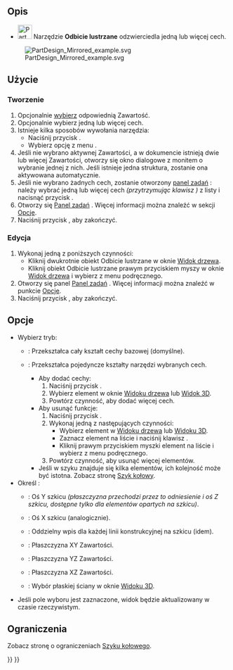 <languages/>

{{Docnav/pl
|‎[[PartDesign_Thickness/pl|Grubość]]
|[[PartDesign_LinearPattern/pl|Szyk liniowy]]
|[[PartDesign_Workbench/pl|środowisko pracy Projekt Części]]
|IconL=PartDesign_Thickness.svg
|IconR=PartDesign_LinearPattern.svg
|IconC=Workbench_PartDesign.svg
}}

<div class="mw-translate-fuzzy">
{{GuiCommand/pl
|Name=PartDesign Mirrored
|Name/pl=Projekt Części: Odbicie lustrzane
|MenuLocation=Projekt Części → Zastosuj przekształcenie → Odbicie lustrzane
|Workbenches=[[PartDesign_Workbench/pl|Projekt Części]]
|SeeAlso=[[PartDesign_MultiTransform/pl|Transformacja wielokrotna]]
}}
</div>

<span id="Description"></span>
==Opis==

* [[Image:PartDesign_Mirrored.svg|32px]] Narzędzie '''Odbicie lustrzane''' odzwierciedla jedną lub więcej cech.

[[File:PartDesign Mirrored example.svg]]
<div class="mw-translate-fuzzy">
{{Caption|Element Kieszeń utworzony ze szkicu zawierającego okrąg ''(A)'' jest używany do utworzenia elementu odbicia lustrzanego. Pionowa oś szkicu ''(B)'' jest używana do zdefiniowania płaszczyzny lustrzanej. Wynik ''(C)'' pokazany jest po prawej stronie.}}
</div> 

<span id="Usage"></span>
==Użycie==

<span id="Create"></span>
===Tworzenie===

<div class="mw-translate-fuzzy">
# Opcjonalnie [[PartDesign_Body/pl#Aktywny_status|wybierz]] odpowiednią Zawartość.
# Opcjonalnie wybierz jedną lub więcej cech.
# Istnieje kilka sposobów wywołania narzędzia:
#* Naciśnij przycisk {{Button|[[Image:PartDesign_Mirrored.svg|16px]] '''Odbicie lustrzane'''}}.
#* Wybierz opcję z menu {{MenuCommand|Projekt Części → Zastosuj przekształcenie → [[Image:PartDesign_Mirrored.svg|16px]] Odbicie lustrzane}}.
# Jeśli nie wybrano aktywnej Zawartości, a w dokumencie istnieją dwie lub więcej Zawartości, otworzy się okno dialogowe {{MenuCommand|Wymagana jest aktywna zawartość}} z monitem o wybranie jednej z nich. Jeśli istnieje jedna struktura, zostanie ona aktywowana automatycznie.
# Jeśli nie wybrano żadnych cech, zostanie otworzony [[Task_panel/pl|panel zadań]] {{MenuCommand|Wybierz cechę}} : należy wybrać jedną lub więcej cech ''(przytrzymując klawisz {{KEY|Ctrl}})'' z listy i nacisnąć przycisk {{Button|OK}}.
# Otworzy się [[Task_panel/pl|Panel zadań]] {{MenuCommand|Parametry odbicia lustrzanego}}. Więcej informacji można znaleźć w sekcji [[#Opcje|Opcje]].
# Naciśnij przycisk {{Button|OK}}, aby zakończyć.
</div>

<span id="Edit"></span>
===Edycja===

<div class="mw-translate-fuzzy">
# Wykonaj jedną z poniższych czynności:
#* Kliknij dwukrotnie obiekt Odbicie lustrzane w oknie [[Tree_view/pl|Widok drzewa]].
#* Kliknij obiekt Odbicie lustrzane prawym przyciskiem myszy w oknie [[Tree_view/pl|Widok drzewa]] i wybierz {{MenuCommand|Edycja funkcji odbicia lustrzanego}} z menu podręcznego.
#  Otworzy się panel [[Task_panel/pl|Panel zadań]] {{MenuCommand|Parametry odbicia lustrzanego}}. Więcej informacji można znaleźć w punkcie [[#Opcje|Opcje]].
# Naciśnij przycisk {{Button|OK}}, aby zakończyć.
</div>

<span id="Options"></span>
==Opcje==

* Wybierz tryb:
** {{MenuCommand|Przekształć Zawartość}}: Przekształca cały kształt cechy bazowej (domyślne). {{Version/pl|1.0}}
** {{MenuCommand|Narzędzie przekształcania kształtów}}: Przekształca pojedyncze kształty narzędzi wybranych cech.
*** Aby dodać cechy:
***# Naciśnij przycisk {{Button|Dodaj element}}.
***# Wybierz element w oknie [[Tree_view/pl|Widoku drzewa]] lub [[3D_view/pl|Widok 3D]].
***# Powtórz czynność, aby dodać więcej cech.
*** Aby usunąć funkcje:
***# Naciśnij przycisk {{Button|Usuń element}}.
***# Wykonaj jedną z następujących czynności:
***#* Wybierz element w [[Tree_view/pl|Widoku drzewa]] lub [[3D_view/pl|Widoku 3D]].
***#* Zaznacz element na liście i naciśnij klawisz {{KEY|Del}}.
***#* Kliknij prawym przyciskiem myszki element na liście i wybierz {{MenuCommand|Usuń}} z menu podręcznego.
***# Powtórz czynność, aby usunąć więcej elementów.
*** Jeśli w szyku znajduje się kilka elementów, ich kolejność może być istotna. Zobacz stronę [[PartDesign_PolarPattern/pl#Kolejność_cech|Szyk kołowy]].
* Określ {{MenuCommand|płaszczyznę}}:
** {{MenuCommand|Pionowa oś szkicu}}: Oś Y szkicu ''(płaszczyzna przechodzi przez to odniesienie i oś Z szkicu, dostępne tylko dla elementów opartych na szkicu)''.
** {{MenuCommand|Pozioma oś szkicu}}: Oś X szkicu (analogicznie).
** {{MenuCommand|Linia konstrukcyjna #}}: Oddzielny wpis dla każdej linii konstrukcyjnej na szkicu (idem).
** {{MenuCommand|Bazowa płaszczyzna XY}}: Płaszczyzna XY Zawartości.
** {{MenuCommand|Bazowa płaszczyzna YZ}}: Płaszczyzna YZ Zawartości.
** {{MenuCommand|Bazowa płaszczyzna XZ}}: Płaszczyzna XZ Zawartości.
** {{MenuCommand|Wybierz odniesienie ...}}: Wybór płaskiej ściany w oknie [[3D_view|Widoku 3D]].
* Jeśli pole wyboru {{MenuCommand|Aktualizuj widok}} jest zaznaczone, widok będzie aktualizowany w czasie rzeczywistym.

<span id="Limitations"></span>
==Ograniczenia==

Zobacz stronę o ograniczeniach [[PartDesign_PolarPattern/pl#Ograniczenia|Szyku kołowego]].


{{Docnav/pl
|‎[[PartDesign_Thickness/pl|Grubość]]
|[[PartDesign_LinearPattern/pl|Szyk liniowy]]
|[[PartDesign_Workbench/pl|środowisko pracy Projekt Części]]
|IconL=PartDesign_Thickness.svg
|IconR=PartDesign_LinearPattern.svg
|IconC=Workbench_PartDesign.svg
}}

{{PartDesign Tools navi{{#translation:}}}}
{{Userdocnavi{{#translation:}}}}
